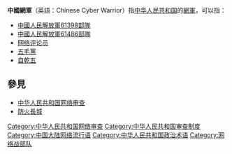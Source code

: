 '''中國網軍'''（英語：Chinese Cyber Warrior）指[[中华人民共和国|中华人民共和国]]的[[網軍|網軍]]，可以指：

*[[中國人民解放軍61398部隊|中國人民解放軍61398部隊]]
*[[中國人民解放軍61486部隊|中國人民解放軍61486部隊]]
*[[网络评论员|网络评论员]]
*[[五毛黨|五毛黨]]
*[[自乾五|自乾五]]

==參見==
*[[中华人民共和国网络审查|中华人民共和国网络审查]]
*[[防火長城|防火長城]]

{{disambig|cat=四字消歧义}}

[[Category:中华人民共和国网络审查|Category:中华人民共和国网络审查]]
[[Category:中华人民共和国审查制度|Category:中华人民共和国审查制度]]
[[Category:中国大陆网络流行语|Category:中国大陆网络流行语]]
[[Category:中华人民共和国政治术语|Category:中华人民共和国政治术语]]
[[Category:网络战部队|Category:网络战部队]]